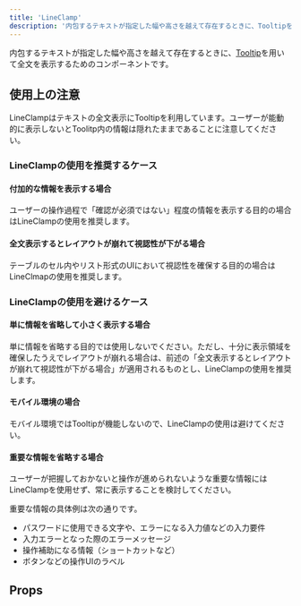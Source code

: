 ```yaml
---
title: 'LineClamp'
description: '内包するテキストが指定した幅や高さを越えて存在するときに、Tooltipを用いて全文を表示するためのコンポーネントです。'
---
```


内包するテキストが指定した幅や高さを越えて存在するときに、[Tooltip](/products/components/tooltip/)を用いて全文を表示するためのコンポーネントです。

<ComponentStory name="LineClamp" />

## 使用上の注意

LineClampはテキストの全文表示にTooltipを利用しています。ユーザーが能動的に表示しないとToolitp内の情報は隠れたままであることに注意してください。

### LineClampの使用を推奨するケース

#### 付加的な情報を表示する場合

ユーザーの操作過程で「確認が必須ではない」程度の情報を表示する目的の場合はLineClampの使用を推奨します。

#### 全文表示するとレイアウトが崩れて視認性が下がる場合

テーブルのセル内やリスト形式のUIにおいて視認性を確保する目的の場合はLineClmapの使用を推奨します。

### LineClampの使用を避けるケース

#### 単に情報を省略して小さく表示する場合

単に情報を省略する目的では使用しないでください。ただし、十分に表示領域を確保したうえでレイアウトが崩れる場合は、前述の「全文表示するとレイアウトが崩れて視認性が下がる場合」が適用されるものとし、LineClampの使用を推奨します。

#### モバイル環境の場合

モバイル環境ではTooltipが機能しないので、LineClampの使用は避けてください。

#### 重要な情報を省略する場合

ユーザーが把握しておかないと操作が進められないような重要な情報にはLineClampを使用せず、常に表示することを検討してください。

重要な情報の具体例は次の通りです。

- パスワードに使用できる文字や、エラーになる入力値などの入力要件
- 入力エラーとなった際のエラーメッセージ
- 操作補助になる情報（ショートカットなど）
- ボタンなどの操作UIのラベル

## Props

<ComponentPropsTable name="LineClamp" />


